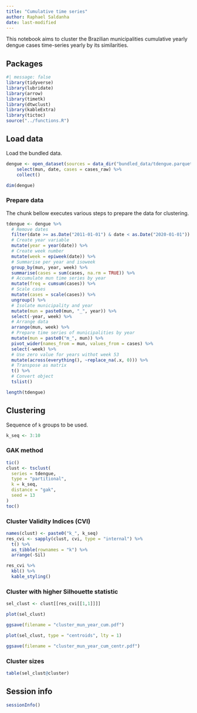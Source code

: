 ```yaml
---
title: "Cumulative time series"
author: Raphael Saldanha
date: last-modified
---
```


This notebook aims to cluster the Brazilian municipalities cumulative yearly dengue cases time-series yearly by its similarities.

## Packages

```r
#| message: false
library(tidyverse)
library(lubridate)
library(arrow)
library(timetk)
library(dtwclust)
library(kableExtra)
library(tictoc)
source("../functions.R")
```

## Load data

Load the bundled data.

```r
dengue <- open_dataset(sources = data_dir("bundled_data/tdengue.parquet")) %>%
    select(mun, date, cases = cases_raw) %>%
    collect()

dim(dengue)
```

### Prepare data

The chunk bellow executes various steps to prepare the data for clustering.

```r
tdengue <- dengue %>%
  # Remove dates
  filter(date >= as.Date("2011-01-01") & date < as.Date("2020-01-01")) %>%
  # Create year variable
  mutate(year = year(date)) %>%
  # Create week number
  mutate(week = epiweek(date)) %>%
  # Summarise per year and isoweek
  group_by(mun, year, week) %>%
  summarise(cases = sum(cases, na.rm = TRUE)) %>%
  # Accumulate mun time series by year
  mutate(freq = cumsum(cases)) %>%
  # Scale cases
  mutate(cases = scale(cases)) %>%
  ungroup() %>%
  # Isolate municipality and year
  mutate(mun = paste0(mun, "_", year)) %>%
  select(-year, week) %>%
  # Arrange data
  arrange(mun, week) %>%
  # Prepare time series of municipalities by year
  mutate(mun = paste0("m_", mun)) %>%
  pivot_wider(names_from = mun, values_from = cases) %>%
  select(-week) %>%
  # Use zero value for years withot week 53
  mutate(across(everything(), ~replace_na(.x, 0))) %>%
  # Transpose as matrix
  t() %>%
  # Convert object
  tslist()
```

```r
length(tdengue)
```

## Clustering

Sequence of `k` groups to be used.

```r
k_seq <- 3:10
```

### GAK method

```r
tic()
clust <- tsclust(
  series = tdengue, 
  type = "partitional", 
  k = k_seq,
  distance = "gak",
  seed = 13
)
toc()
```

### Cluster Validity Indices (CVI)

```r
names(clust) <- paste0("k_", k_seq)
res_cvi <- sapply(clust, cvi, type = "internal") %>% 
  t() %>%
  as_tibble(rownames = "k") %>%
  arrange(-Sil)

res_cvi %>%
  kbl() %>%
  kable_styling()
```

### Cluster with higher Silhouette statistic

```r
sel_clust <- clust[[res_cvi[[1,1]]]]
```

```r
plot(sel_clust)
```

```r
ggsave(filename = "cluster_mun_year_cum.pdf")
```

```r
plot(sel_clust, type = "centroids", lty = 1)
```

```r
ggsave(filename = "cluster_mun_year_cum_centr.pdf")
```

### Cluster sizes

```r
table(sel_clust@cluster)
```

## Session info

```r
sessionInfo()
```
